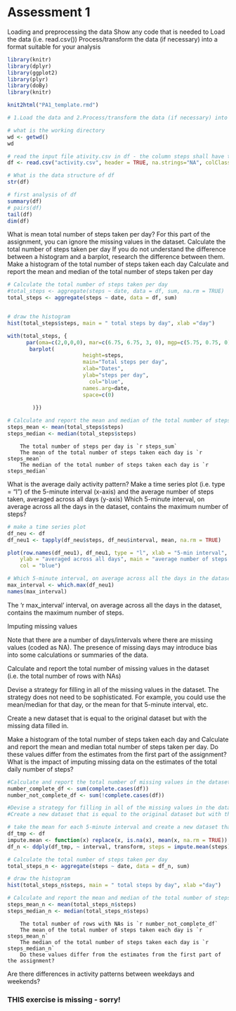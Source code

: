 Assessment 1
=========================

Loading and preprocessing the data
Show any code that is needed to
Load the data (i.e. read.csv())
Process/transform the data (if necessary) into a format suitable for your analysis
```r
library(knitr)
library(dplyr)
library(ggplot2)
library(plyr)
library(doBy)
library(knitr)

knit2html("PA1_template.rmd")

# 1.Load the data and 2.Process/transform the data (if necessary) into a format suitable for your analysis

# what is the working directory
wd <- getwd()
wd

# read the input file ativity.csv in df - the column steps shall have the format integer
df <- read.csv("activity.csv", header = TRUE, na.strings="NA", colClasses =c("integer", "Date", "integer"), sep=",")

# What is the data structure of df
str(df)

# first analysis of df
summary(df)
# pairs(df)
tail(df)
dim(df)
```

What is mean total number of steps taken per day?
For this part of the assignment, you can ignore the missing values in the dataset.
Calculate the total number of steps taken per day
If you do not understand the difference between a histogram and a barplot, research the difference between them. Make a histogram of the total number of steps taken each day
Calculate and report the mean and median of the total number of steps taken per day

```r
# Calculate the total number of steps taken per day
#total_steps <- aggregate(steps ~ date, data = df, sum, na.rm = TRUE)
total_steps <- aggregate(steps ~ date, data = df, sum)


# draw the histogram
hist(total_steps$steps, main = " total steps by day", xlab ="day")

with(total_steps, { 
      par(oma=c(2,0,0,0), mar=c(6.75, 6.75, 3, 0), mgp=c(5.75, 0.75, 0), las=2)
       barplot(
                        height=steps,
                        main="Total steps per day",
                        xlab="Dates",
                        ylab="steps per day",
                          col="blue",
                        names.arg=date,
                        space=c(0)
                        
        )})

# Calculate and report the mean and median of the total number of steps taken per day
steps_mean <- mean(total_steps$steps)
steps_median <- median(total_steps$steps)
```

        The total number of steps per day is `r steps_sum`
        The mean of the total number of steps taken each day is `r steps_mean`
        The median of the total number of steps taken each day is `r steps_median`


What is the average daily activity pattern?
Make a time series plot (i.e. type = "l") of the 5-minute interval (x-axis) and the average number of steps taken, averaged across all days (y-axis)
Which 5-minute interval, on average across all the days in the dataset, contains the maximum number of steps?

```r
# make a time series plot
df_neu <- df
df_neu1 <- tapply(df_neu$steps, df_neu$interval, mean, na.rm = TRUE)

plot(row.names(df_neu1), df_neu1, type = "l", xlab = "5-min interval", 
    ylab = "averaged across all days", main = "average number of steps taken", 
    col = "blue")

# Which 5-minute interval, on average across all the days in the dataset, contains the maximum number of steps?
max_interval <- which.max(df_neu1)
names(max_interval)
```
The 'r max_interval' interval, on average across all the days in the dataset, contains the maximum number of steps.


Imputing missing values

Note that there are a number of days/intervals where there are missing values (coded as NA). The presence of missing days may introduce bias into some calculations or summaries of the data.

Calculate and report the total number of missing values in the dataset (i.e. the total number of rows with NAs)

Devise a strategy for filling in all of the missing values in the dataset. The strategy does not need to be sophisticated. For example, you could use the mean/median for that day, or the mean for that 5-minute interval, etc.

Create a new dataset that is equal to the original dataset but with the missing data filled in.

Make a histogram of the total number of steps taken each day and Calculate and report the mean and median total number of steps taken per day. Do these values differ from the estimates from the first part of the assignment? What is the impact of imputing missing data on the estimates of the total daily number of steps?
```r
#Calculate and report the total number of missing values in the dataset (i.e. the total number of rows with NAs)
number_complete_df <- sum(complete.cases(df))
number_not_complete_df <- sum(!complete.cases(df))

#Devise a strategy for filling in all of the missing values in the dataset. The strategy does not need to be sophisticated. For example, you could use the mean/median for that day, or the mean for that 5-minute interval, etc.
#Create a new dataset that is equal to the original dataset but with the missing data filled in.

# take the mean for each 5-minute interval and create a new dataset that is equal to the original dataset but with the missing data filled in
df_tmp <- df
impute.mean <- function(x) replace(x, is.na(x), mean(x, na.rm = TRUE))
df_n <- ddply(df_tmp, ~ interval, transform, steps = impute.mean(steps))

# Calculate the total number of steps taken per day
total_steps_n <- aggregate(steps ~ date, data = df_n, sum)

# draw the histogram
hist(total_steps_n$steps, main = " total steps by day", xlab ="day")

# Calculate and report the mean and median of the total number of steps taken per day
steps_mean_n <- mean(total_steps_n$steps)
steps_median_n <- median(total_steps_n$steps)

```

        The total number of rows with NAs is `r number_not_complete_df`
        The mean of the total number of steps taken each day is `r steps_mean_n`
        The median of the total number of steps taken each day is `r steps_median_n`
        Do these values differ from the estimates from the first part of the assignment? 

       


Are there differences in activity patterns between weekdays and weekends?

### THIS exercise is missing - sorry!
```r

```


